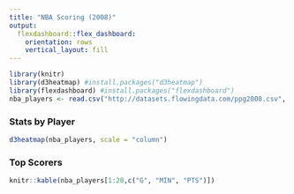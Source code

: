 ```yaml
---
title: "NBA Scoring (2008)"
output: 
  flexdashboard::flex_dashboard:
    orientation: rows
    vertical_layout: fill
---
```


```r
library(knitr)
library(d3heatmap) #install.packages("d3heatmap")
library(flexdashboard) #install.packages("flexdashboard")
nba_players <- read.csv("http://datasets.flowingdata.com/ppg2008.csv", row.names = 1)
```

### Stats by Player {data-width=650}

```r
d3heatmap(nba_players, scale = "column")
```


### Top Scorers {data-width=350}

```r
knitr::kable(nba_players[1:20,c("G", "MIN", "PTS")])
```


